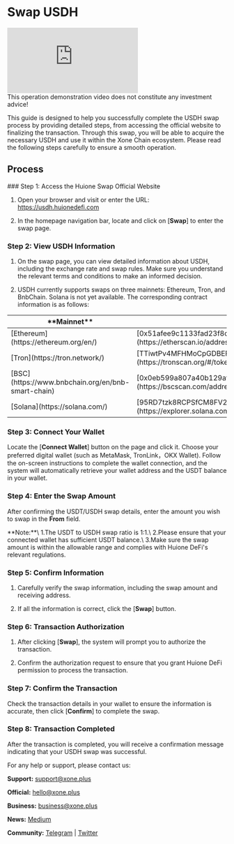 

# Swap USDH

<div className="flex justify-center my-5" style={{ marginTop: "20px", marginBottom: "20px" }}>
  <div style={{ position: "relative", paddingBottom: "56.25%", height: 0, width: "100%" }}>
    <iframe 
      src="https://www.youtube.com/embed/xl0Qo2BSioE" 
      title="USDH Swap" 
      frameborder="0" 
      allow="accelerometer; autoplay; clipboard-write; encrypted-media; gyroscope; picture-in-picture; web-share" 
      referrerpolicy="strict-origin-when-cross-origin" 
      allowfullscreen
      style={{
      position: "absolute",
      top: 0,
      left: 0,
      width: "100%",
      height: "100%",
    }}
      >
    </iframe>
  </div>
</div>

<Callout type="warning" emoji="⚠️">
  This operation demonstration video does not constitute any investment advice!
</Callout>

This guide is designed to help you successfully complete the USDH swap process by providing detailed steps, from accessing the official website to finalizing the transaction. Through this swap, you will be able to acquire the necessary USDH and use it within the Xone Chain ecosystem. Please read the following steps carefully to ensure a smooth operation.

## Process

<Steps>
### Step 1: Access the Huione Swap Official Website
 

1. Open your browser and visit or enter the URL: https://usdh.huionedefi.com

2. In the homepage navigation bar, locate and click on [**Swap**] to enter the swap page.
 
### Step 2: View USDH Information
 

1. On the swap page, you can view detailed information about USDH, including the exchange rate and swap rules. Make sure you understand the relevant terms and conditions to make an informed decision.

2. USDH currently supports swaps on three mainnets: Ethereum, Tron, and BnbChain. Solana is not yet available. The corresponding contract information is as follows:

<Table>
  <thead>
    <Tr>
      <Th>**Mainnet**</Th>
      <Th>**Contract Address**</Th>
    </Tr>
  </thead>
  <tbody>
    <Tr>
      <Td>[Ethereum](https://ethereum.org/en/)</Td>
      <Td>[0x51afee9c1133fad23f8cb675b7ee29d2f267c841](https://etherscan.io/address/0x51afee9c1133fad23f8cb675b7ee29d2f267c841)</Td>
    </Tr>
    <Tr>
      <Td>[Tron](https://tron.network/)</Td>
      <Td>[TTiwtPv4MFHMoCpGDBEF85qQjD2v4e99ck](https://tronscan.org/#/token20/TTiwtPv4MFHMoCpGDBEF85qQjD2v4e99ck)</Td>
    </Tr>
    <Tr>
      <Td>[BSC](https://www.bnbchain.org/en/bnb-smart-chain)</Td>
      <Td>[0x0eb599a807a40b129af31e5f4e49c4e5d59801ee](https://bscscan.com/address/0x0eb599a807a40b129af31e5f4e49c4e5d59801ee)</Td>
    </Tr>
    <Tr>
      <Td>[Solana](https://solana.com/)</Td>
      <Td>[95RD7tzk8RCPSfCM8FV2Q9SnVkB82kNX3bRGEyZWLEnK](https://explorer.solana.com/address/95RD7tzk8RCPSfCM8FV2Q9SnVkB82kNX3bRGEyZWLEnK)</Td>
    </Tr>
  </tbody>
</Table>

### Step 3: Connect Your Wallet
 
Locate the [**Connect Wallet**] button on the page and click it. Choose your preferred digital wallet (such as MetaMask, TronLink，OKX Wallet). Follow the on-screen instructions to complete the wallet connection, and the system will automatically retrieve your wallet address and the USDT balance in your wallet.

### Step 4: Enter the Swap Amount
 
After confirming the USDT/USDH swap details, enter the amount you wish to swap in the **From** field.

<Callout type="info" emoji="ℹ️">
  **Note:**\
  1.The USDT to USDH swap ratio is 1:1.\
  2.Please ensure that your connected wallet has sufficient USDT balance.\
  3.Make sure the swap amount is within the allowable range and complies with Huione DeFi's relevant regulations.
</Callout>


### Step 5: Confirm Information
 
1. Carefully verify the swap information, including the swap amount and receiving address.

2. If all the information is correct, click the [**Swap**] button.

### Step 6: Transaction Authorization
 
1. After clicking [**Swap**], the system will prompt you to authorize the transaction.

2. Confirm the authorization request to ensure that you grant Huione DeFi permission to process the transaction.

### Step 7: Confirm the Transaction
 
Check the transaction details in your wallet to ensure the information is accurate, then click [**Confirm**] to complete the swap.

### Step 8: Transaction Completed
 
After the transaction is completed, you will receive a confirmation message indicating that your USDH swap was successful.

</Steps>


For any help or support, please contact us:

**Support:** [support@xone.plus](mailto:support@xone.plus)

**Official:** [hello@xone.plus](mailto:hello@xone.plus)

**Business:** [business@xone.plus](mailto:business@xone.plus)

**News:** [Medium](https://medium.com/@xone\_chain)

**Community:** [Telegram](https://t.me/Xone\_Group) | [Twitter](https://x.com/xone\_chain)

